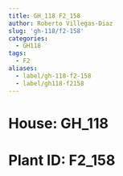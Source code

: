 ```yaml
---
title: GH_118 F2_158
author: Roberto Villegas-Diaz
slug: 'gh-118/f2-158'
categories:
  - GH118
tags:
  - F2
aliases:
  - label/gh-118-f2-158
  - label/gh118-f2158
---
```


# **House**: GH_118
# **Plant ID**: F2_158
